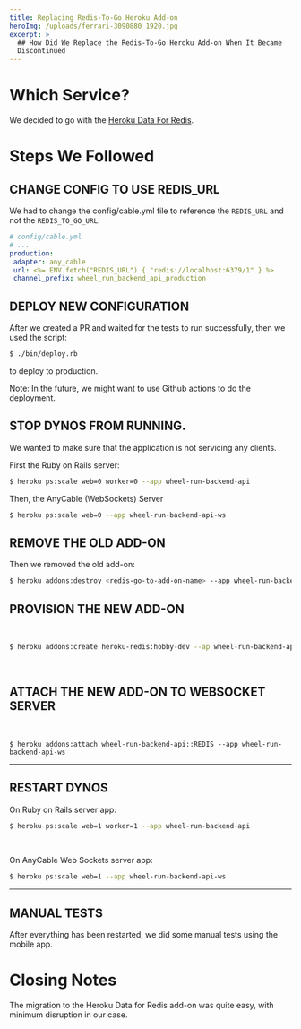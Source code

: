 ```yaml
---
title: Replacing Redis-To-Go Heroku Add-on
heroImg: /uploads/ferrari-3090880_1920.jpg
excerpt: >
  ## How Did We Replace the Redis-To-Go Heroku Add-on When It Became
  Discontinued
---
```


# Which Service?

We decided to go with the [Heroku Data For Redis](https://devcenter.heroku.com/articles/heroku-redis).

# Steps We Followed

## CHANGE CONFIG TO USE REDIS\_URL

We had to change the config/cable.yml file to reference the `REDIS_URL` and not the `REDIS_TO_GO_URL`.

```yaml
# config/cable.yml
# ...
production:
 adapter: any_cable
 url: <%= ENV.fetch("REDIS_URL") { "redis://localhost:6379/1" } %>
 channel_prefix: wheel_run_backend_api_production
```

## DEPLOY NEW CONFIGURATION

After we created a PR and waited for the tests to run successfully, then we used the script:‍

```bash
$ ./bin/deploy.rb
```

‍to deploy to production.

‍Note: In the future, we might want to use Github actions to do the deployment.

## STOP DYNOS FROM RUNNING.

We wanted to make sure that the application is not servicing any clients.

‍First the Ruby on Rails server:

```bash
$ heroku ps:scale web=0 worker=0 --app wheel-run-backend-api
```

Then, the AnyCable (WebSockets) Server

```bash
$ heroku ps:scale web=0 --app wheel-run-backend-api-ws
```

## REMOVE THE OLD ADD-ON

Then we removed the old add-on:

```bash
$ heroku addons:destroy <redis-go-to-add-on-name> --app wheel-run-backend-api
```

## PROVISION THE NEW ADD-ON

‍

```bash
$ heroku addons:create heroku-redis:hobby-dev --ap wheel-run-backend-api
```

‍

## ATTACH THE NEW ADD-ON TO WEBSOCKET SERVER

‍

```
$ heroku addons:attach wheel-run-backend-api::REDIS --app wheel-run-backend-api-ws
```

****

## ‍RESTART DYNOS

‍On Ruby on Rails server app:

```bash
$ heroku ps:scale web=1 worker=1 --app wheel-run-backend-api
```

‍

On AnyCable Web Sockets server app:

```bash
$ heroku ps:scale web=1 --app wheel-run-backend-api-ws
```

****

## MANUAL TESTS

After everything has been restarted, we did some manual tests using the mobile app.

# Closing Notes

The migration to the Heroku Data for Redis add-on was quite easy, with minimum disruption in our case.
